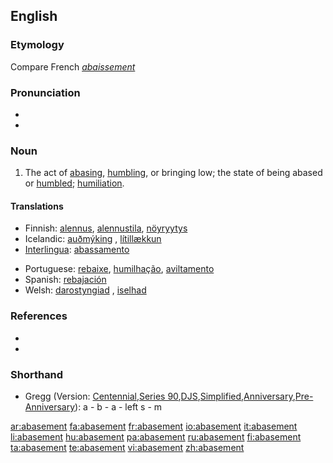 ==English==

===Etymology===
Compare French ''[[abaissement]]''

===Pronunciation===
* {{IPA|/əˈbeɪs.mənt/}}
* {{audio|en-us-abasement.ogg|Audio (US)}}

===Noun===
{{en-noun}}

# The act of [[abasing]], [[humbling]], or bringing low; the state of being abased or [[humbled]]; [[humiliation]].

====Translations====
{{trans-top|the act of abasing}}
* Finnish: [[alennus]], [[alennustila]], [[nöyryytys]]
* Icelandic: [[auðmýking]] {{f}}, [[lítillækkun]] {{f}}
* [[Interlingua]]: [[abassamento]]
{{trans-mid}}
* Portuguese: [[rebaixe]], [[humilhação]], [[aviltamento]]
* Spanish: [[rebajación]]
* Welsh: [[darostyngiad]] {{m}}, [[iselhad]] {{m}}
{{trans-bottom}}

===References===
* {{R:Century 1911}}
* {{R:Webster 1913}}

===Shorthand===
* Gregg (Version: [http://en.wikipedia.org/wiki/Gregg_Shorthand#Centennial_Gregg_Shorthand Centennial],[http://en.wikipedia.org/wiki/Gregg_Shorthand#Series_90_Gregg_Shorthand Series 90],[http://en.wikipedia.org/wiki/Gregg_Shorthand#Diamond_Jubilee_Gregg_Shorthand DJS],[http://en.wikipedia.org/wiki/Gregg_Shorthand#Simplified_Gregg_Shorthand Simplified],[http://en.wikipedia.org/wiki/Gregg_Shorthand#Anniversary_Gregg_Shorthand Anniversary],[http://en.wikipedia.org/wiki/Gregg_Shorthand#Pre-Anniversary_Gregg_Shorthand Pre-Anniversary]): a - b - a - left s - m

[[ar:abasement]]
[[fa:abasement]]
[[fr:abasement]]
[[io:abasement]]
[[it:abasement]]
[[li:abasement]]
[[hu:abasement]]
[[pa:abasement]]
[[ru:abasement]]
[[fi:abasement]]
[[ta:abasement]]
[[te:abasement]]
[[vi:abasement]]
[[zh:abasement]]
